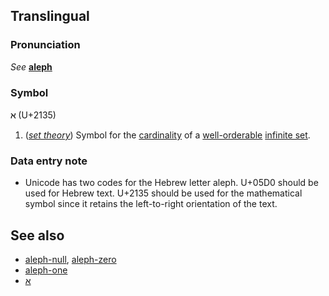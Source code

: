 ==Translingual==
===Pronunciation===
''See'' '''[[aleph]]'''

===Symbol===
'''ℵ''' (U+2135)
#(''[[set theory]]'') Symbol for the [[cardinality]] of a [[well-orderable]] [[infinite set]].
===Data entry note===
*Unicode has two codes for the Hebrew letter aleph.  U+05D0 should be used for Hebrew text. U+2135 should be used for the mathematical symbol since it retains the left-to-right orientation of the text.
==See also==
*[[aleph-null]], [[aleph-zero]]
*[[aleph-one]]
*[[א]]
